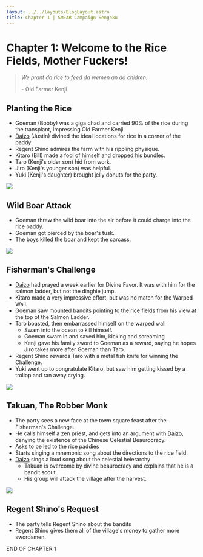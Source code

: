 ```yaml
---
layout: ../../layouts/BlogLayout.astro
title: Chapter 1 | SMEAR Campaign Sengoku
---
```


# Chapter 1: Welcome to the Rice Fields, Mother Fuckers!

> *We prant da rice to feed da wemen an da chidren.*
>
> \- Old Farmer Kenji

## Planting the Rice
- Goeman (Bobby) was a giga chad and carried 90% of the rice during the transplant, impressing Old Farmer Kenji.
- [Daizo](../../characters/Daizo) (Justin) divined the ideal locations for rice in a corner of the paddy.
- Regent Shino admires the farm with his rippling physique.
- Kitaro (Bill) made a fool of himself and dropped his bundles.
- Taro (Kenji's older son) hid from work.
- Jiro (Kenji's younger son) was helpful.
- Yuki (Kenji's daughter) brought jelly donuts for the party.

<img class="border border-gray-300 p-2 my-10 mx-auto md:max-w-250 md:max-h-150" src="https://images.fineartamerica.com/images-medium-large-5/1-japan-rice-farming-granger.jpg" />

## Wild Boar Attack
- Goeman threw the wild boar into the air before it could charge into the rice paddy.
- Goeman got pierced by the boar's tusk.
- The boys killed the boar and kept the carcass.
<img class="border border-gray-300 p-2 my-10 mx-auto md:max-w-250 md:max-h-150" src="https://i.pinimg.com/736x/b9/f6/e4/b9f6e47e2c1e66182dadba84ddd37a38.jpg" />

## Fisherman's Challenge
- [Daizo](../../characters/Daizo) had prayed a week earlier for Divine Favor. It was with him for the salmon ladder, but not the dinghie jump.
- Kitaro made a very impressive effort, but was no match for the Warped Wall.
- Goeman saw mounted bandits pointing to the rice fields from his view at the top of the Salmon Ladder.
- Taro boasted, then embarrassed himself on the warped wall
    - Swam into the ocean to kill himself.
    - Goeman swam in and saved him, kicking and screaming
    - Kenji gave his family sword to Goeman as a reward, saying he hopes Jiro takes more after Goeman than Taro.
- Regent Shino rewards Taro with a metal fish knife for winning the Challenge.
- Yuki went up to congratulate Kitaro, but saw him getting kissed by a trollop and ran away crying.
<img class="border border-gray-300 p-2 my-10 mx-auto md:max-w-250 md:max-h-150" src="https://media.mutualart.com/Images/2021_09/04/15/152739273/7fd9d568-31f3-4d30-a620-97076a2ede8d_570.Jpeg" />

## Takuan, The Robber Monk
- The party sees a new face at the town square feast after the Fisherman's Challenge.
- He calls himself a zen priest, and gets into an argument with [Daizo](../../characters/Daizo), denying the existence of the Chinese Celestial Beaurocracy.
- Asks to be led to the rice paddies
- Starts singing a mnemonic song about the directions to the rice field.
- [Daizo](../../characters/Daizo) sings a loud song about the celestial heierarchy
    - Takuan is overcome by divine beaurocracy and explains that he is a bandit scout
    - His group will attack the village after the harvest.
<img class="border border-gray-300 p-2 my-10 mx-auto md:max-w-250 md:max-h-150" src="https://external-preview.redd.it/HT3iFLlDFhU6_xfvW3_mXQdByQ2uHlPmCh5fBY7fywU.jpg?auto=webp&s=22ea700144424ee6ff6dfc5206d808627278d9ad" />

## Regent Shino's Request
- The party tells Regent Shino about the bandits
- Regent Shino gives them all of the village's money to gather more swordsmen.

<span class="text-xl font-bold">END OF CHAPTER 1</span>